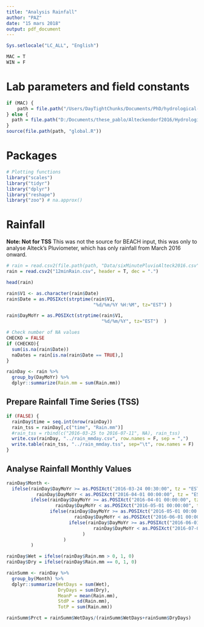 ```yaml
---
title: "Analysis Rainfall"
author: "PAZ"
date: "15 mars 2018"
output: pdf_document
---
```


```r
Sys.setlocale("LC_ALL", "English")

MAC = T
WIN = F
```


# Lab parameters and field constants

```r
if (MAC) {
    path = file.path("/Users/DayTightChunks/Documents/PhD/hydrological-monitoring")
} else {
  path = file.path("D:/Documents/these_pablo/Alteckendorf2016/HydrologicalMonitoring")
}
source(file.path(path, "global.R"))
```


# Packages

```r

# Plotting functions
library("scales")
library("tidyr")
library("dplyr")
library("reshape")
library("zoo") # na.approx()

```


# Rainfall

**Note: Not for TSS**
This was not the source for BEACH input, this was only to analyse Alteck's Pluviometer, which has only rainfall from March 2016 onward.

```r
# rain = read.csv2(file.path(path, "Data/sixMinutePluvioAlteck2016.csv"), header = F)
rain = read.csv2("12minRain.csv", header = T, dec = ".")

head(rain)

rain$V1 <- as.character(rain$Date)
rain$Date = as.POSIXct(strptime(rain$V1,
                                "%d/%m/%Y %H:%M", tz="EST") )

rain$DayMoYr = as.POSIXct(strptime(rain$V1,
                                   "%d/%m/%Y", tz="EST")  ) 

# Check number of NA values
CHECKO = FALSE
if (CHECKO){
  sum(is.na(rain$Date))
  naDates = rain[is.na(rain$Date == TRUE),]  
}

rainDay <- rain %>%
  group_by(DayMoYr) %>%
  dplyr::summarize(Rain.mm = sum(Rain.mm))
```

## Prepare Rainfall Time Series (TSS)

```r
if (FALSE) {
  rainDay$time = seq.int(nrow(rainDay)) 
  rain_tss = rainDay[,c("time", "Rain.mm")] 
  #rain_tss = rbind(c("2016-03-25 to 2016-07-11", NA), rain_tss)
  write.csv(rainDay, "../rain_mmday.csv", row.names = F, sep = ",")
  write.table(rain_tss, "../rain_mmday.tss", sep="\t", row.names = F)  
}

```

## Analyse Rainfall Monthly Values

```r
rainDay$Month <- 
  ifelse(rainDay$DayMoYr >= as.POSIXct("2016-03-24 00:30:00", tz = "EST") &
           rainDay$DayMoYr < as.POSIXct("2016-04-01 00:00:00", tz = "EST"), "March",
         ifelse(rainDay$DayMoYr >= as.POSIXct("2016-04-01 00:00:00", tz = "EST") &
                  rainDay$DayMoYr < as.POSIXct("2016-05-01 00:00:00", tz = "EST"), "April",
                ifelse(rainDay$DayMoYr >= as.POSIXct("2016-05-01 00:00:00", tz = "EST") &
                         rainDay$DayMoYr < as.POSIXct("2016-06-01 00:00:00", tz = "EST"), "May",
                       ifelse(rainDay$DayMoYr >= as.POSIXct("2016-06-01 00:00:00", tz = "EST") & 
                                rainDay$DayMoYr < as.POSIXct("2016-07-01 00:00:00", tz = "EST"), "June", "July" )
                            )
                     )
         )

rainDay$Wet = ifelse(rainDay$Rain.mm > 0, 1, 0)
rainDay$Dry = ifelse(rainDay$Rain.mm == 0, 1, 0)

rainSumm <- rainDay %>%
  group_by(Month) %>%
  dplyr::summarize(WetDays = sum(Wet),
                   DryDays = sum(Dry),
                   MeanP = mean(Rain.mm),
                   StdP = sd(Rain.mm),
                   TotP = sum(Rain.mm))

rainSumm$Prct = rainSumm$WetDays/(rainSumm$WetDays+rainSumm$DryDays)
```